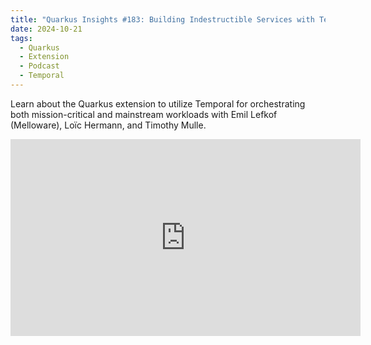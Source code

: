 ```yaml
---
title: "Quarkus Insights #183: Building Indestructible Services with Temporal"
date: 2024-10-21
tags:
  - Quarkus
  - Extension
  - Podcast
  - Temporal
---
```


Learn about the Quarkus extension to utilize Temporal for orchestrating both mission-critical and mainstream workloads with Emil Lefkof (Melloware), Loïc Hermann, and Timothy Mulle.
 
<iframe width="560" height="315" src="https://www.youtube.com/embed/XICZxuaeYwI?si=R3dipKrBJXJpkM_7" title="YouTube video player" frameborder="0" allow="accelerometer; autoplay; clipboard-write; encrypted-media; gyroscope; picture-in-picture; web-share" referrerpolicy="strict-origin-when-cross-origin" allowfullscreen></iframe>